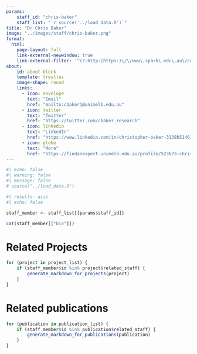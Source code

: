 ```yaml
---
params:
    staff_id: "chris-baker"
    staff_list: "`r source('../load_data.R')`"
title: "Dr Chris Baker"
image: "../images/staff/chris-baker.png"
format:
  html:
    page-layout: full
    link-external-newwindow: true
    link-external-filter: '^(?:http:|https:)\/\/www\.spark\.edu\.au\/custom'
about:
    id: about-block
    template: trestles
    image-shape: round
    links:
      - icon: envelope
        text: "Email"
        href: "mailto:cbaker1@unimelb.edu.au"
      - icon: twitter
        text: "Twitter"
        href: "https://twitter.com/cbaker_research"
      - icon: linkedin
        text: "LinkedIn"
        href: "https://www.linkedin.com/in/christopher-baker-3138b5146/"
      - icon: globe
        text: "More"
        href: "https://findanexpert.unimelb.edu.au/profile/523673-chris-baker"
---
```

   
```r
#| echo: false
#| warning: false
#| message: false
# source("../load_data.R")
```
::: {#about-block}

```r
#| results: asis
#| echo: false

staff_member <- staff_list[[params$staff_id]]

cat(staff_member[["bio"]])

```

:::

# Related Projects

```r
for (project in project_list) {
    if (staff_member$id %in% project$related_staff) {
        generate_markdown_for_projects(project)
    }
}
```

# Related publications

```r
for (publication in publication_list) {
    if (staff_member$id %in% publication$related_staff) {
        generate_markdown_for_publications(publication)
    }
}
```
